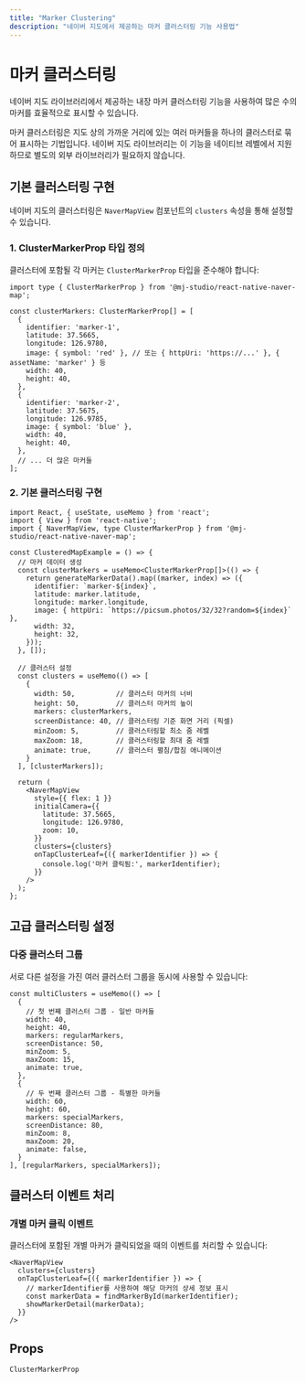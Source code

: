 ```yaml
---
title: "Marker Clustering"
description: "네이버 지도에서 제공하는 마커 클러스터링 기능 사용법"
---
```



# 마커 클러스터링

네이버 지도 라이브러리에서 제공하는 내장 마커 클러스터링 기능을 사용하여 많은 수의 마커를 효율적으로 표시할 수 있습니다.

<Callout type="info">
  마커 클러스터링은 지도 상의 가까운 거리에 있는 여러 마커들을 하나의 클러스터로 묶어 표시하는 기법입니다.
  네이버 지도 라이브러리는 이 기능을 네이티브 레벨에서 지원하므로 별도의 외부 라이브러리가 필요하지 않습니다.
</Callout>

## 기본 클러스터링 구현

네이버 지도의 클러스터링은 `NaverMapView` 컴포넌트의 `clusters` 속성을 통해 설정할 수 있습니다.

### 1. ClusterMarkerProp 타입 정의

클러스터에 포함될 각 마커는 `ClusterMarkerProp` 타입을 준수해야 합니다:

```tsx
import type { ClusterMarkerProp } from '@mj-studio/react-native-naver-map';

const clusterMarkers: ClusterMarkerProp[] = [
  {
    identifier: 'marker-1',
    latitude: 37.5665,
    longitude: 126.9780,
    image: { symbol: 'red' }, // 또는 { httpUri: 'https://...' }, { assetName: 'marker' } 등
    width: 40,
    height: 40,
  },
  {
    identifier: 'marker-2',
    latitude: 37.5675,
    longitude: 126.9785,
    image: { symbol: 'blue' },
    width: 40,
    height: 40,
  },
  // ... 더 많은 마커들
];
```

### 2. 기본 클러스터링 구현

```tsx
import React, { useState, useMemo } from 'react';
import { View } from 'react-native';
import { NaverMapView, type ClusterMarkerProp } from '@mj-studio/react-native-naver-map';

const ClusteredMapExample = () => {
  // 마커 데이터 생성
  const clusterMarkers = useMemo<ClusterMarkerProp[]>(() => {
    return generateMarkerData().map((marker, index) => ({
      identifier: `marker-${index}`,
      latitude: marker.latitude,
      longitude: marker.longitude,
      image: { httpUri: `https://picsum.photos/32/32?random=${index}` },
      width: 32,
      height: 32,
    }));
  }, []);

  // 클러스터 설정
  const clusters = useMemo(() => [
    {
      width: 50,          // 클러스터 마커의 너비
      height: 50,         // 클러스터 마커의 높이
      markers: clusterMarkers,
      screenDistance: 40, // 클러스터링 기준 화면 거리 (픽셀)
      minZoom: 5,         // 클러스터링할 최소 줌 레벨
      maxZoom: 18,        // 클러스터링할 최대 줌 레벨
      animate: true,      // 클러스터 펼침/합침 애니메이션
    }
  ], [clusterMarkers]);

  return (
    <NaverMapView
      style={{ flex: 1 }}
      initialCamera={{
        latitude: 37.5665,
        longitude: 126.9780,
        zoom: 10,
      }}
      clusters={clusters}
      onTapClusterLeaf={({ markerIdentifier }) => {
        console.log('마커 클릭됨:', markerIdentifier);
      }}
    />
  );
};
```

## 고급 클러스터링 설정

### 다중 클러스터 그룹

서로 다른 설정을 가진 여러 클러스터 그룹을 동시에 사용할 수 있습니다:

```tsx
const multiClusters = useMemo(() => [
  {
    // 첫 번째 클러스터 그룹 - 일반 마커들
    width: 40,
    height: 40,
    markers: regularMarkers,
    screenDistance: 50,
    minZoom: 5,
    maxZoom: 15,
    animate: true,
  },
  {
    // 두 번째 클러스터 그룹 - 특별한 마커들
    width: 60,
    height: 60,
    markers: specialMarkers,
    screenDistance: 80,
    minZoom: 8,
    maxZoom: 20,
    animate: false,
  }
], [regularMarkers, specialMarkers]);
```

## 클러스터 이벤트 처리

### 개별 마커 클릭 이벤트

클러스터에 포함된 개별 마커가 클릭되었을 때의 이벤트를 처리할 수 있습니다:

```tsx
<NaverMapView
  clusters={clusters}
  onTapClusterLeaf={({ markerIdentifier }) => {
    // markerIdentifier를 사용하여 해당 마커의 상세 정보 표시
    const markerData = findMarkerById(markerIdentifier);
    showMarkerDetail(markerData);
  }}
/>
```

## Props

`ClusterMarkerProp`

<AutoTypeTable path="../src/types/ClusterMarkerProp.ts" name="ClusterMarkerProp" />
